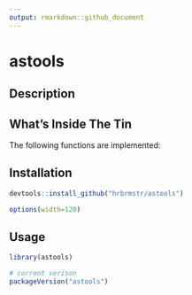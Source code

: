 ```yaml
---
output: rmarkdown::github_document
---
```


# astools

## Description

## What's Inside The Tin

The following functions are implemented:

## Installation

```r
devtools::install_github("hrbrmstr/astools")
```

```r
options(width=120)
```

## Usage

```r
library(astools)

# current verison
packageVersion("astools")

```


